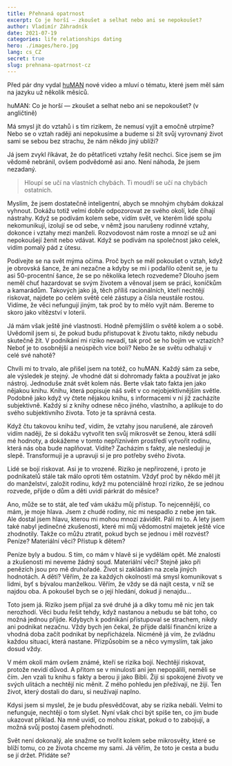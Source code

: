 ```yaml
---
title: Přehnaná opatrnost
excerpt: Co je horší — zkoušet a selhat nebo ani se nepokoušet?
author: Vladimír Záhradník
date: 2021-07-19
categories: life relationships dating
hero: ./images/hero.jpg
lang: cs_CZ
secret: true
slug: prehnana-opatrnost-cz
---
```


Před pár dny vydal [huMAN][human] nové video a mluví o tématu, které jsem měl sám na jazyku už několik měsíců.

<div class="Image__Medium">
  <YouTube videoId="oQaQ_JHHPcU" />
  <figcaption>huMAN: Co je horší — zkoušet a selhat nebo ani se nepokoušet? (v angličtině)</figcaption>
</div>

Má smysl jít do vztahů i s tím rizikem, že nemusí vyjít a emočně utrpíme? Nebo se o vztah raději ani nepokusíme a budeme si žít svůj vyrovnaný život sami se sebou bez strachu, že nám někdo jiný ublíží?

Já jsem zvykl říkávat, že do pětatřiceti vztahy řešit nechci. Sice jsem se jim vědomě nebránil, ovšem podvědomě asi ano. Není náhoda, že jsem nezadaný.

> Hloupí se učí na vlastních chybách. Ti moudří se učí na chybách ostatních.

Myslím, že jsem dostatečně inteligentní, abych se mnohým chybám dokázal vyhnout. Dokážu totiž velmi dobře odpozorovat ze svého okolí, kde číhají nástrahy. Když se podívám kolem sebe, vidím svět, ve kterém lidé spolu nekomunikují, izolují se od sebe, v němž jsou narušeny rodinné vztahy, dokonce i vztahy mezi manželi. Rozvodovost nám roste a mnozí se už ani nepokoušejí ženit nebo vdávat. Když se podívám na společnost jako celek, vidím pomalý pád z útesu.

Podívejte se na svět mýma očima. Proč bych se měl pokoušet o vztah, když je obrovská šance, že ani nezačne a kdyby se mi i podařilo oženit se, je tu asi 50-procentní šance, že se po několika letech rozvedeme? Dlouho jsem neměl chuť hazardovat se svým životem a věnoval jsem se práci, koníčkům a kamarádům. Takových jako já, těch příliš racionálních, kteří nechtějí riskovat, najdete po celém světě celé zástupy a čísla neustále rostou. Vidíme, že věci nefungují jiným, tak proč by to mělo vyjít nám. Bereme to skoro jako vítězství v loterii.

Já mám však ještě jiné vlastnosti. Hodně přemýšlím o světě kolem a o sobě. Uvědomil jsem si, že pokud budu přistupovat k životu takto, nikdy nebudu skutečně žít. V podnikání mi riziko nevadí, tak proč se ho bojím ve vztazích? Neboť je to osobnější a neúspěch více bolí? Nebo že se světu odhaluji v celé své nahotě?

Chvíli mi to trvalo, ale přišel jsem na totéž, co huMAN. Každý sám za sebe, ale výsledek je stejný. Je vhodné dát si dohromady fakta a používat je jako nástroj. Jednoduše znát svět kolem nás. Berte však tato fakta jen jako nějakou knihu. Knihu, která popisuje náš svět v co nejobjektivnějším světle. Podobně jako když vy čtete nějakou knihu, s informacemi v ní již zacházíte subjektivně. Každý si z knihy odnese něco jiného, ​​vlastního, a aplikuje to do svého subjektivního života. Toto je ta správná cesta.

Když čtu takovou knihu teď, vidím, že vztahy jsou narušené, ale zároveň vidím naději, že si dokážu vytvořit ten svůj mikrosvět se ženou, která sdílí mé hodnoty, a dokážeme v tomto nepříznivém prostředí vytvořit rodinu, která nás oba bude naplňovat. Vidíte? Zacházím s fakty, ale nesleduji je slepě. Transformuji je a upravuji si je pro potřeby svého života.

Lidé se bojí riskovat. Asi je to vrozené. Riziko je nepřirozené, i proto je podnikatelů stále tak málo oproti těm ostatním. Vždyť proč by někdo měl jít do manželství, založit rodinu, když mu potenciálně hrozí riziko, že se jednou rozvede, přijde o dům a děti uvidí párkrát do měsíce?

Ano, může se to stát, ale teď vám ukážu můj přístup. To nejcennější, co mám, je moje hlava. Jsem z chudé rodiny, nic mi nespadlo z nebe jen tak. Ale dostal jsem hlavu, kterou mi mohou mnozí závidět. Pálí mi to. A lety jsem také nabyl jedinečné zkušenosti, které mi můj vědomostní majetek ještě více zhodnotily. Takže co můžu ztratit, pokud bych se jednou i měl rozvést? Peníze? Materiální věci? Přístup k dětem?

Peníze byly a budou. S tím, co mám v hlavě si je vydělám opět. Mé znalosti a zkušenosti mi neveme žádný soud. Materiální věci? Stejně jako při penězích jsou pro mě druhořadé. Život si zakládám na zcela jiných hodnotách. A děti? Věřím, že za každých okolností má smysl komunikovat s lidmi, byť s bývalou manželkou. Věřím, že vždy se dá najít cesta, v níž se najdou oba. A pokoušel bych se o její hledání, dokud ji nenajdu...

Toto jsem já. Riziko jsem přijal za své druhé já a díky tomu mě nic jen tak nerozhodí. Věci budu řešit tehdy, když nastanou a nebudu se bát toho, co možná jednou přijde. Kdybych k podnikání přistupoval se strachem, nikdy ani podnikat nezačnu. Vždy bych jen čekal, že přijde další finanční krize a vhodná doba začít podnikat by nepřicházela. Nicméně já vím, že zvládnu každou situaci, která nastane. Přizpůsobím se a něco vymyslím, tak jako dosud vždy.

V mém okolí mám ovšem známé, kteří se rizika bojí. Nechtějí riskovat, protože nevidí důvod. A přitom se v minulosti ani jen nepopálili, neměli se čím. Jen vzali tu knihu s fakty a berou ji jako Bibli. Žijí si spokojené životy ve svých ulitách a nechtějí nic měnit. Z mého pohledu jen přežívají, ne žijí. Ten život, který dostali do daru, si neužívají naplno.

Kdysi jsem si myslel, že je budu přesvědčovat, aby se rizika nebáli. Velmi to nefunguje, nechtějí o tom slyšet. Nyní však chci být spíše ten, co jim bude ukazovat příklad. Na mně uvidí, co mohou získat, pokud o to zabojují, a možná svůj postoj časem přehodnotí.

Svět není dokonalý, ale snažme se tvořit kolem sebe mikrosvěty, které se blíží tomu, co ze života chceme my sami. Já věřím, že toto je cesta a budu se jí držet. Přidáte se?

[//]: # (Used references)
[human]: https://www.youtube.com/channel/UCT2dUsMtd08RfaH12O9DCDg
